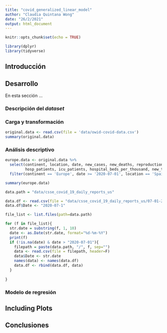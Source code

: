 ```yaml
---
title: "covid_generalized_linear_model"
author: "Claudia Quintana Wong"
date: "26/2/2021"
output: html_document
---
```


```r
knitr::opts_chunk$set(echo = TRUE)
```

```r
library(dplyr)
library(tidyverse)
```


## Introducción


## Desarrollo

En esta sección ...

### Descripción del *dataset*


### Carga y transformación

```r
original.data <- read.csv(file = 'data/owid-covid-data.csv')
summary(original.data)
```

### Análisis descriptivo

```r
europe.data <- original.data %>% 
  select(continent, location, date, new_cases, new_deaths, reproduction_rate,
         hosp_patients, icu_patients, hospital_beds_per_thousand, new_tests, positive_rate, population) %>% 
  filter(continent == 'Europe', date >= '2020-07-01', location == 'Spain')

```


```r
summary(europe.data)
```

```r
data.path = "data/csse_covid_19_daily_reports_us"

data.df <- read.csv(file = "data/csse_covid_19_daily_reports_us/07-01-2020.csv")
data.df$Date <- "2020-07-1"

file_list <- list.files(path=data.path)

for (f in file_list){
  str.date = substring(f, 1, 10)
  date <- as.Date(str.date, format="%d-%m-%Y")
  print(f)
  if (!is.na(date) & date > "2020-07-01"){
    filepath = paste(data.path, "/", f, sep="")
    data <- read.csv(file = filepath, header=F)
    data$Date <- str.date
    names(data) <- names(data.df) 
    data.df <- rbind(data.df, data)
  }
  
}
```




### Modelo de regresión



## Including Plots




## Conclusiones